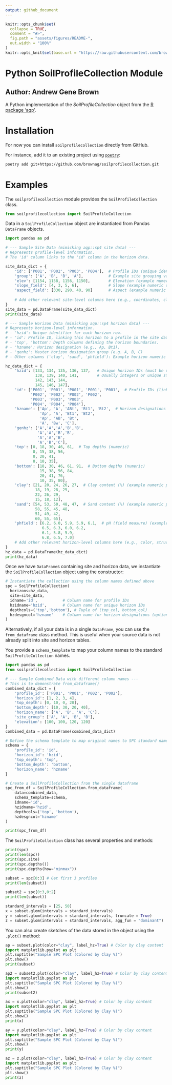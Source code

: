 ```yaml
---
output: github_document
---
```


```r
knitr::opts_chunk$set(
  collapse = TRUE,
  comment = "#>",
  fig.path = "assets/figures/README-",
  out.width = "100%"
)
knitr::opts_knit$set(base.url = "https://raw.githubusercontent.com/brownag/soilprofilecollection/main/")
```

# Python SoilProfileCollection Module

## Author: Andrew Gene Brown

A Python implementation of the _SoilProfileCollection_ object from the [R package 'aqp'](https://ncss-tech.github.io/aqp/).

# Installation

For now you can install `soilprofilecollection` directly from GitHub.

For instance, add it to an existing project using [`poetry`](https://python-poetry.org/docs/):

```sh
poetry add git+https://github.com/brownag/soilprofilecollection.git
```

# Examples

The `soilprofilecollection` module provides the `SoilProfileCollection` class.

```python
from soilprofilecollection import SoilProfileCollection
```

Data in a `SoilProfileCollection` object are instantiated from Pandas `DataFrame` objects.

```python
import pandas as pd

# --- Sample Site Data (mimicking aqp::sp4 site data) ---
# Represents profile-level information.
# The 'id' column links to the 'id' column in the horizon data.

site_data_dict = {
    'id': ['P001', 'P002', 'P003', 'P004'],  # Profile IDs (unique identifier)
    'group': ['A', 'B', 'B', 'A'],           # Example site grouping variable
    'elev': [1154, 1158, 1156, 1150],        # Elevation (example numeric site variable)
    'slope_field': [4, 3, 5, 6],             # Slope (example numeric site variable)
    'aspect_field': [330, 290, 40, 90]       # Aspect (example numeric site variable)
    
    # Add other relevant site-level columns here (e.g., coordinates, classification)
}
site_data = pd.DataFrame(site_data_dict)
print(site_data)

# --- Sample Horizon Data (mimicking aqp::sp4 horizon data) ---
# Represents horizon-level information.
# - 'hzid': Unique identifier for each horizon row.
# - 'id': Profile ID, linking this horizon to a profile in the site data.
# - 'top', 'bottom': Depth columns defining the horizon boundaries.
# - 'hzname': Horizon designation (e.g., Ap, Bt1).
# - 'genhz': Master horizon designation group (e.g. A, B, C)
# - Other columns ('clay', 'sand', 'phfield'): Example horizon numeric properties.

hz_data_dict = {
    'hzid': [133, 134, 135, 136, 137,   # Unique horizon IDs (must be unique across all horizons)
             138, 139, 140, 141,        # Usually integers or unique strings
             142, 143, 144,
             145, 146, 147],
    'id': ['P001', 'P001', 'P001', 'P001', 'P001',  # Profile IDs (link to site data)
           'P002', 'P002', 'P002', 'P002',
           'P003', 'P003', 'P003',
           'P004', 'P004', 'P004'],
    'hzname': ['Ap', 'A', 'ABt', 'Bt1', 'Bt2',  # Horizon designations (often strings)
               'Ap', 'A', 'Bt1', 'Bt2',
               'Ap', 'AB', 'Bt',
               'A', 'Bw', 'C'],
    'genhz': ['A','A','A','B','B',
              'A','A','B','B',
              'A','A','B',
              'A','B','C'],
    'top': [0, 18, 30, 46, 61,  # Top depths (numeric)
            0, 15, 38, 56,
            0, 20, 41,
            0, 10, 35],
    'bottom': [18, 30, 46, 61, 91,  # Bottom depths (numeric)
               15, 38, 56, 84,
               20, 41, 76,
               10, 35, 80],
    'clay': [21, 20, 24, 26, 27,  # Clay content (%) (example numeric property)
             18, 19, 28, 25,
             22, 26, 29,
             15, 18, 12],
    'sand': [54, 53, 50, 48, 47,  # Sand content (%) (example numeric property)
             58, 55, 45, 48,
             51, 49, 42,
             60, 55, 65],
    'phfield': [6.2, 6.0, 5.9, 5.9, 6.1,  # pH (field measure) (example numeric property)
                6.5, 6.3, 6.0, 6.2,
                6.1, 5.8, 5.9,
                6.8, 6.5, 7.0]
    # Add other relevant horizon-level columns here (e.g., color, structure, roots)
}
hz_data = pd.DataFrame(hz_data_dict)
print(hz_data)
```

Once we have `DataFrame`s containing site and horizon data, we instantiate the `SoilProfileCollection` object using the constructor:

```python
# Instantiate the collection using the column names defined above
spc = SoilProfileCollection(
  horizons=hz_data,
  site=site_data,
  idname='id',           # Column name for profile IDs
  hzidname='hzid',       # Column name for unique horizon IDs
  depthcols=('top','bottom'), # Tuple of (top_col, bottom_col)
  hzdesgncol='hzname'    # Column name for horizon designations (optional)
)
```

Alternatively, if all your data is in a single `DataFrame`, you can use the `from_dataframe` class method. This is useful when your source data is not already split into site and horizon tables.

You provide a `schema_template` to map your column names to the standard `SoilProfileCollection` names.

```python
import pandas as pd
from soilprofilecollection import SoilProfileCollection

# --- Sample Combined Data with different column names ---
# This is to demonstrate from_dataframe()
combined_data_dict = {
    'profile_id': ['P001', 'P001', 'P002', 'P002'],
    'horizon_id': [1, 2, 3, 4],
    'top_depth': [0, 10, 0, 20],
    'bottom_depth': [10, 30, 20, 40],
    'horizon_name': ['A', 'B', 'A', 'C'],
    'site_group': ['A', 'A', 'B', 'B'],
    'elevation': [100, 100, 120, 120]
}
combined_data = pd.DataFrame(combined_data_dict)

# Define the schema template to map original names to SPC standard names
schema = {
    'profile_id': 'id',
    'horizon_id': 'hzid',
    'top_depth': 'top',
    'bottom_depth': 'bottom',
    'horizon_name': 'hzname'
}

# Create a SoilProfileCollection from the single dataframe
spc_from_df = SoilProfileCollection.from_dataframe(
    data=combined_data,
    schema_template=schema,
    idname='id',
    hzidname='hzid',
    depthcols=('top', 'bottom'),
    hzdesgncol='hzname'
)

print(spc_from_df)
```

The `SoilProfileCollection` class has several properties and methods:

```python
print(spc)
print(len(spc))
print(spc.site)
print(spc.depths())
print(spc.depths(how="minmax"))

subset = spc[0:3] # Get first 3 profiles
print(len(subset))

subset2 = spc[0:3,0:2]
print(len(subset))

standard_intervals = [25, 50]
x = subset.glom(intervals = standard_intervals)
y = subset.glom(intervals = standard_intervals, truncate = True)
z = subset.glom(intervals = standard_intervals, agg_fun = "dominant")
```

You can also create sketches of the data stored in the object using the `.plot()` method:

```python
ap = subset.plot(color="clay", label_hz=True) # Color by clay content
import matplotlib.pyplot as plt
plt.suptitle("Sample SPC Plot (Colored by Clay %)")
plt.show()
print(subset)

ap2 = subset2.plot(color="clay", label_hz=True) # Color by clay content
import matplotlib.pyplot as plt
plt.suptitle("Sample SPC Plot (Colored by Clay %)")
plt.show()
print(subset2)

ax = x.plot(color="clay", label_hz=True) # Color by clay content
import matplotlib.pyplot as plt
plt.suptitle("Sample SPC Plot (Colored by Clay %)")
plt.show()
print(x)

ay = y.plot(color="clay", label_hz=True) # Color by clay content
import matplotlib.pyplot as plt
plt.suptitle("Sample SPC Plot (Colored by Clay %)")
plt.show()
print(y)

az = z.plot(color="clay", label_hz=True) # Color by clay content
import matplotlib.pyplot as plt
plt.suptitle("Sample SPC Plot (Colored by Clay %)")
plt.show()
print(z)
```
